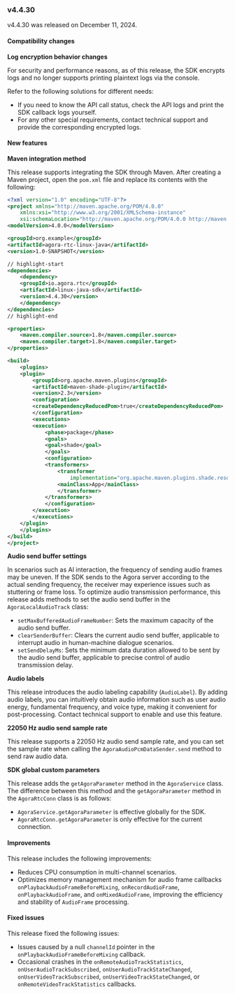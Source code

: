 
<PlatformWrapper platform="linux-java">

### v4.4.30

v4.4.30 was released on December 11, 2024.

#### Compatibility changes

**Log encryption behavior changes**

For security and performance reasons, as of this release, the SDK encrypts logs and no longer supports printing plaintext logs via the console.

Refer to the following solutions for different needs:

- If you need to know the API call status, check the API logs and print the SDK callback logs yourself.
- For any other special requirements, contact technical support and provide the corresponding encrypted logs.

#### New features

**Maven integration method**

This release supports integrating the SDK through Maven. After creating a Maven project, open the `pom.xml` file and replace its contents with the following:

```xml
<?xml version="1.0" encoding="UTF-8"?>
<project xmlns="http://maven.apache.org/POM/4.0.0"
    xmlns:xsi="http://www.w3.org/2001/XMLSchema-instance"
    xsi:schemaLocation="http://maven.apache.org/POM/4.0.0 http://maven.apache.org/xsd/maven-4.0.0.xsd">
<modelVersion>4.0.0</modelVersion>

<groupId>org.example</groupId>
<artifactId>agora-rtc-linux-java</artifactId>
<version>1.0-SNAPSHOT</version>

// highlight-start
<dependencies>
    <dependency>
    <groupId>io.agora.rtc</groupId>
    <artifactId>linux-java-sdk</artifactId>
    <version>4.4.30</version>
    </dependency>
</dependencies>
// highlight-end

<properties>
    <maven.compiler.source>1.8</maven.compiler.source>
    <maven.compiler.target>1.8</maven.compiler.target>
</properties>

<build>
    <plugins>
    <plugin>
        <groupId>org.apache.maven.plugins</groupId>
        <artifactId>maven-shade-plugin</artifactId>
        <version>2.3</version>
        <configuration>
        <createDependencyReducedPom>true</createDependencyReducedPom>
        </configuration>
        <executions>
        <execution>
            <phase>package</phase>
            <goals>
            <goal>shade</goal>
            </goals>
            <configuration>
            <transformers>
                <transformer
                    implementation="org.apache.maven.plugins.shade.resource.ManifestResourceTransformer">
                <mainClass>App</mainClass>
                </transformer>
            </transformers>
            </configuration>
        </execution>
        </executions>
    </plugin>
    </plugins>
</build>
</project>
```

**Audio send buffer settings**

In scenarios such as AI interaction, the frequency of sending audio frames may be uneven. If the SDK sends to the Agora server according to the actual sending frequency, the receiver may experience issues such as stuttering or frame loss. To optimize audio transmission performance, this release adds methods to set the audio send buffer in the `AgoraLocalAudioTrack` class:

- `setMaxBufferedAudioFrameNumber`: Sets the maximum capacity of the audio send buffer.
- `clearSenderBuffer`: Clears the current audio send buffer, applicable to interrupt audio in human-machine dialogue scenarios.
- `setSendDelayMs`: Sets the minimum data duration allowed to be sent by the audio send buffer, applicable to precise control of audio transmission delay.

**Audio labels**

This release introduces the audio labeling capability (`AudioLabel`). By adding audio labels, you can intuitively obtain audio information such as user audio energy, fundamental frequency, and voice type, making it convenient for post-processing. Contact technical support to enable and use this feature.

**22050 Hz audio send sample rate**

This release supports a 22050 Hz audio send sample rate, and you can set the sample rate when calling the `AgoraAudioPcmDataSender.send` method to send raw audio data.

**SDK global custom parameters**

This release adds the `getAgoraParameter` method in the `AgoraService` class. The difference between this method and the `getAgoraParameter` method in the `AgoraRtcConn` class is as follows:

- `AgoraService.getAgoraParameter` is effective globally for the SDK.
- `AgoraRtcConn.getAgoraParameter` is only effective for the current connection.

#### Improvements

This release includes the following improvements:

- Reduces CPU consumption in multi-channel scenarios.
- Optimizes memory management mechanism for audio frame callbacks `onPlaybackAudioFrameBeforeMixing`, `onRecordAudioFrame`, `onPlaybackAudioFrame`, and `onMixedAudioFrame`, improving the efficiency and stability of `AudioFrame` processing.

#### Fixed issues

This release fixed the following issues:

- Issues caused by a null `channelId` pointer in the `onPlaybackAudioFrameBeforeMixing` callback.
- Occasional crashes in the `onRemoteAudioTrackStatistics`, `onUserAudioTrackSubscribed`, `onUserAudioTrackStateChanged`, `onUserVideoTrackSubscribed`, `onUserVideoTrackStateChanged`, or `onRemoteVideoTrackStatistics` callbacks.

</PlatformWrapper>
